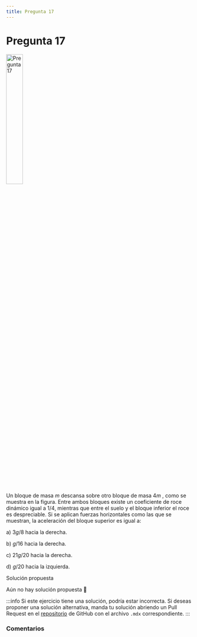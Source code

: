 ```yaml
---
title: Pregunta 17
---
```



# Pregunta 17

<Image
  src="science/dynamics/exercises/2024-2/p17/image.png"
  alt="Pregunta 17"
  width="30%"
/>

Un bloque de masa $m$ descansa sobre otro bloque de masa $4 m$ , como se muestra en la figura. Entre ambos bloques existe un coeficiente de roce dinámico igual a $1 / 4$, mientras que entre el suelo y el bloque inferior el roce es despreciable. Si se aplican fuerzas horizontales como las que se muestran, la aceleración del bloque superior es igual a:

a) $3 g / 8$ hacia la derecha.

b) $g / 16$ hacia la derecha.

c) $21 g / 20$ hacia la derecha.

d) $g / 20$ hacia la izquierda.

<MDXDetails>
<summary>Solución propuesta</summary>

Aún no hay solución propuesta 🥲

:::info
Si este ejercicio tiene una solución, podría estar incorrecta. Si deseas proponer una solución alternativa, manda tu solución abriendo
un Pull Request en el [repositorio](https://github.com/crow-rojas/apuntes-fundamentals/pulls) de GitHub con el archivo
`.mdx` correspondiente.
:::

</MDXDetails>

### Comentarios

<Disqus
  url="https://crow-rojas.github.io/apuntes-fundamentals/docs/science/dynamics/exercises/2024-2/p17"
  identifier="docs/science/dynamics/exercises/2024-2/p17"
  title="2024-2 Dinámica - Pregunta 17"
/>

